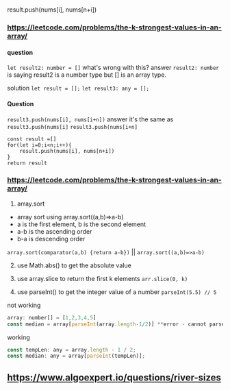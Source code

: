 #

##

result.push(nums[i], nums[n+i])

### https://leetcode.com/problems/the-k-strongest-values-in-an-array/

#### question

`let result2: number = []` what's wrong with this?
answer
`result2: number` is saying result2 is a number type but [] is an array type.

solution
`let result = [];`
`let result3: any = [];`

#### Question

`result3.push(nums[i], nums[i+n])`
answer
it's the same as
`result3.push(nums[i]`
`result3.push(nums[i+n]`

    const result =[]
    for(let i=0;i<n;i++){
        result.push(nums[i], nums[n+i])
    }
    return result

### https://leetcode.com/problems/the-k-strongest-values-in-an-array/

1. array.sort

- array sort using array.sort((a,b)=>a-b)
- a is the first element, b is the second element
- a-b is the ascending order
- b-a is descending order

`array.sort(comparator(a,b) {return a-b})` || `array.sort((a,b)=>a-b)`

2. use Math.abs() to get the absolute value

3. use array.slice to return the first k elements `arr.slice(0, k)`

4. use parseInt() to get the integer value of a number
   `parseInt(5.5) // 5`

not working

```js
array: number[] = [1,2,3,4,5]
const median = array[parseInt(array.length-1/2)] **error - cannot parse number as string**
```

working

```js
const tempLen: any = array.length - 1 / 2;
const median: any = array[parseInt(tempLen)];
```

## https://www.algoexpert.io/questions/river-sizes

